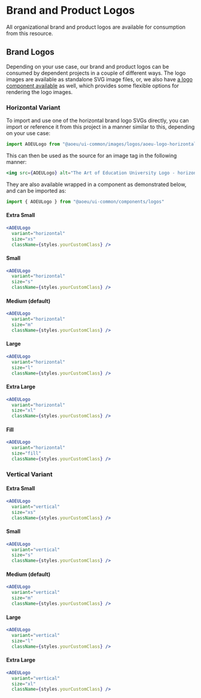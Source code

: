 
<Meta title="Guides/Logos" />

# Brand and Product Logos

All organizational brand and product logos are available for consumption from
this resource.

## Brand Logos

Depending on your use case, our brand and product logos can be consumed by dependent projects in a couple of different ways. The logo images are available as standalone SVG image files, or, we also have [a logo component available](/?path=/story/components-logo--brand-logo) as well, which provides some flexible options for rendering the logo images.

### Horizontal Variant

To import and use one of the horizontal brand logo SVGs directly, you can import or reference it from this project in a manner similar to this, depending on your use case:

```js
import AOEULogo from "@aoeu/ui-common/images/logos/aoeu-logo-horizontal.svg"
```

This can then be used as the source for an image tag in the following manner:

```jsx
<img src={AOEULogo} alt="The Art of Education University Logo - horizontal" />
```

They are also available wrapped in a component as demonstrated below, and can be imported as:

```js
import { AOEULogo } from "@aoeu/ui-common/components/logos"
```

#### Extra Small

<AOEULogo
  variant="horizontal"
  size="xs"
  className={styles.logo} />

```jsx
<AOEULogo
  variant="horizontal"
  size="xs"
  className={styles.yourCustomClass} />
```

#### Small

<AOEULogo
  variant="horizontal"
  size="s"
  className={styles.logo} />

```jsx
<AOEULogo
  variant="horizontal"
  size="s"
  className={styles.yourCustomClass} />
```

#### Medium (default)

<AOEULogo
  variant="horizontal"
  size="m"
  className={styles.logo} />

```jsx
<AOEULogo
  variant="horizontal"
  size="m"
  className={styles.yourCustomClass} />
```

#### Large

<AOEULogo
  variant="horizontal"
  size="l"
  className={styles.logo} />

```jsx
<AOEULogo
  variant="horizontal"
  size="l"
  className={styles.yourCustomClass} />
```

#### Extra Large

<AOEULogo
  variant="horizontal"
  size="xl"
  className={styles.logo} />

```jsx
<AOEULogo
  variant="horizontal"
  size="xl"
  className={styles.yourCustomClass} />
```

#### Fill

<AOEULogo
  variant="horizontal"
  size="fill"
  className={styles.logo} />

```jsx
<AOEULogo
  variant="horizontal"
  size="fill"
  className={styles.yourCustomClass} />
```

### Vertical Variant

#### Extra Small

<AOEULogo
  variant="vertical"
  size="xs"
  className={styles.logo} />

```jsx
<AOEULogo
  variant="vertical"
  size="xs"
  className={styles.yourCustomClass} />
```

#### Small

<AOEULogo
  variant="vertical"
  size="s"
  className={styles.logo} />

```jsx
<AOEULogo
  variant="vertical"
  size="s"
  className={styles.yourCustomClass} />
```

#### Medium (default)

<AOEULogo
  variant="vertical"
  size="m"
  className={styles.logo} />

```jsx
<AOEULogo
  variant="vertical"
  size="m"
  className={styles.yourCustomClass} />
```

#### Large

<AOEULogo
  variant="vertical"
  size="l"
  className={styles.logo} />

```jsx
<AOEULogo
  variant="vertical"
  size="l"
  className={styles.yourCustomClass} />
```

#### Extra Large

<AOEULogo
  variant="vertical"
  size="xl"
  className={styles.logo} />

```jsx
<AOEULogo
  variant="vertical"
  size="xl"
  className={styles.yourCustomClass} />
```
